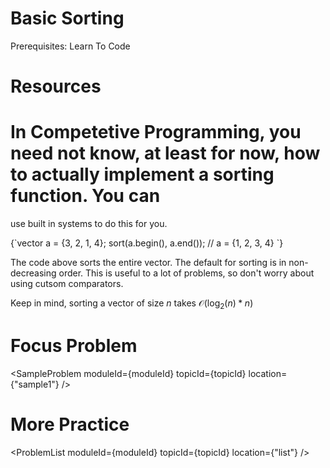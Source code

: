 


<Sidebar moduleId={moduleId} /> 

# Basic Sorting

Prerequisites: Learn To Code

# Resources

<ResourceList moduleId={moduleId} topicId={topicId}/>

# In Competetive Programming, you need not know, at least for now, how to actually implement a sorting function. You can 
use built in systems to do this for you. 

<div style={{ transform: 'translateX(150px)' }}>
  <SyntaxHighlighter language="cpp" style={okaidia}>
{`vector<int> a = {3, 2, 1, 4}; 
sort(a.begin(), a.end()); // a = {1, 2, 3, 4}
`}
  </SyntaxHighlighter>
</div>

The code above sorts the entire vector. The default for sorting is in non-decreasing order. This is useful to a lot of
problems, so don't worry about using cutsom comparators. 

Keep in mind, sorting a vector of size $n$ takes $\mathcal{O}(\log_2(n)*n)$

# Focus Problem

<SampleProblem  moduleId={moduleId} topicId={topicId} location={"sample1"} /> 

# More Practice 

<ProblemList  moduleId={moduleId} topicId={topicId} location={"list"} /> 

<TopicProgress moduleId={moduleId} topicId={topicId} />



